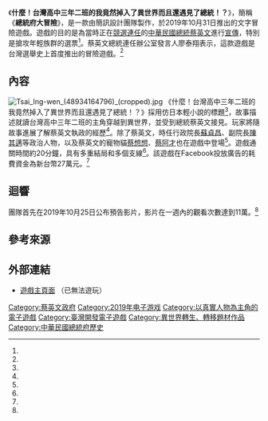 {{Infobox VG
| title =什麼！台灣高中三年二班的我竟然掉入了異世界而且還遇見了總統！？
| english = 
| image = 
| caption = 
| platforms = [[Microsoft_Windows|Microsoft Windows]]
| genre = [[文字冒險遊戲|文字冒險遊戲]]
| developer = [[簡訊設計|簡訊設計]]
| publisher = 
| distributor =
| modes = [[單人遊戲|單人遊戲]]
| released = {{vgrelease|全球|2019年10月31日}}
}}
《'''什麼！台灣高中三年二班的我竟然掉入了異世界而且還遇見了總統！？'''》，簡稱《'''總統府大冒險'''》，是一款由簡訊設計團隊製作，於2019年10月31日推出的文字冒險遊戲。遊戲的目的是為當時正在[[2020年中華民國總統選舉|競選連任]]的[[中華民國總統|中華民國總統]][[蔡英文|蔡英文]]進行[[政治宣傳|宣傳]]，特別是搶攻年輕族群的選票<ref name="自由"/>。蔡英文總統連任辦公室發言人廖泰翔表示，這款遊戲是台灣選舉史上首度推出的冒險遊戲。<ref name="鏡"/>

== 內容 ==
[[File:Tsai_Ing-wen_(48934164796)_(cropped).jpg|left]]
《什麼！台灣高中三年二班的我竟然掉入了異世界而且還遇見了總統！？》採用仿日本輕小說的標題<ref name="聯合2"/>，故事描述就讀台灣高中三年二班的主角穿越到異世界，並受到總統蔡英文接見。玩家將隨故事進展了解蔡英文執政的經歷<ref name="巴哈姆特1"/>。除了蔡英文，時任行政院長[[蘇貞昌|蘇貞昌]]、副院長[[陳其邁|陳其邁]]等政治人物，以及蔡英文的寵物貓[[蔡想想|蔡想想]]、[[蔡阿才|蔡阿才]]也在遊戲中登場<ref name="巴哈姆特2"/>。遊戲通關時間約20分鐘，具有多重結局和多個支線<ref name="蘋果1"/>。該遊戲在Facebook投放廣告的耗費資金為新台幣27萬元。<ref name="聯合"/>

== 迴響 ==
團隊首先在2019年10月25日公布預告影片，影片在一週內的觀看次數達到11萬。<ref name="蘋果1"/>

== 參考來源 ==
{{Reflist|2|refs =
<ref name="巴哈姆特1">{{cite news |title=文字冒險遊戲《總統府大冒險》曝光首部宣傳影片 跟隨我國總統蔡英文一探總統府 |url=https://gnn.gamer.com.tw/detail.php?sn=187638 |language=zh-tw |author=Jessica |publisher=[[巴哈姆特電玩資訊站|巴哈姆特電玩資訊站]] |date= 2019-10-25 |accessdate=2020-11-12}}</ref>

<ref name="巴哈姆特2">{{cite news |title=文字冒險遊戲《總統府大冒險》今日上線 藉由遊戲認識我國歷史、社會等相關知識 |url=https://gnn.gamer.com.tw/detail.php?sn=187956 |language=zh-tw |author=Jessica |publisher=[[巴哈姆特電玩資訊站|巴哈姆特電玩資訊站]] |date=2019-10-31 |accessdate=2020-11-12 |archive-date=2021-01-30 |archive-url=https://web.archive.org/web/20210130015220/https://gnn.gamer.com.tw/detail.php?sn=187956 |dead-url=no }}</ref>

<ref name="自由">{{cite news |title=陳其邁：總統級的遊戲你玩過嗎？ |url=https://news.ltn.com.tw/news/politics/breakingnews/2963659 |language=zh-tw |author=李欣芳 |publisher=自由時報 |date=2019-10-31 |accessdate=2020-11-12 |archive-date=2019-11-01 |archive-url=https://web.archive.org/web/20191101181846/https://news.ltn.com.tw/news/politics/breakingnews/2963659 |dead-url=no }}</ref>

<ref name="鏡">{{cite news |title=「總統府大冒險」遊戲預告上線　動漫化的小英讓網友大讚「最強新番」 |url=https://www.mirrormedia.mg/story/20191025gametasi/ |language=zh-tw |author=周文凱 |publisher=鏡週刊 |date= 2019-10-25 |accessdate=2020-11-12}}</ref>

<ref name="蘋果1">{{cite news |title=「總統府大冒險」遊戲上線　破關有驚喜照片和彩蛋 |url=https://tw.appledaily.com/politics/20191031/EKATPH3AFF4O3BH2XI3X2EQ524/ |language=zh-tw |author=曾盈瑜 |publisher=蘋果日報 |date=2019-10-31 |accessdate=2020-11-12 |archive-date=2020-03-31 |archive-url=https://web.archive.org/web/20200331190554/https://tw.appledaily.com/politics/20191031/EKATPH3AFF4O3BH2XI3X2EQ524/ |dead-url=no }}</ref>

<ref name="聯合">{{cite news |title=蔡英文競總：總統個人臉書粉專未使用公務預算投放廣告 |url=https://udn.com/news/story/12702/4209905 |language=zh-tw |author=林敬殷 |publisher=聯合報 |date=2019-12-06 |accessdate=2020-11-12 |archive-date=2019-12-07 |archive-url=https://web.archive.org/web/20191207182932/https://udn.com/news/story/12702/4209905 |dead-url=no }}</ref>

<ref name="聯合2">{{cite news |title=蔡英文競辦推《總統府大冒險》遊戲 掉入異世界竟還遇到總統？ |url=https://game.udn.com/game/story/10453/4137167 |language=zh-tw |author=玄軒軒 |publisher=聯合報 |date=2019-10-31 |accessdate=2020-11-12 |archive-date=2021-02-04 |archive-url=https://web.archive.org/web/20210204195009/https://game.udn.com/game/story/10453/4137167 |dead-url=no }}</ref>
}}

== 外部連結 ==
* [https://ingdaily.tw/game 遊戲主頁面] {{Wayback|url=https://ingdaily.tw/game |date=20210214063828 }}（已無法遊玩）
[[Category:蔡英文政府|Category:蔡英文政府]]
[[Category:2019年电子游戏|Category:2019年电子游戏]]
[[Category:以真實人物為主角的電子遊戲|Category:以真實人物為主角的電子遊戲]]
[[Category:臺灣開發電子遊戲|Category:臺灣開發電子遊戲]]
[[Category:異世界轉生、轉移題材作品|Category:異世界轉生、轉移題材作品]]
[[Category:中華民國總統府歷史|Category:中華民國總統府歷史]]